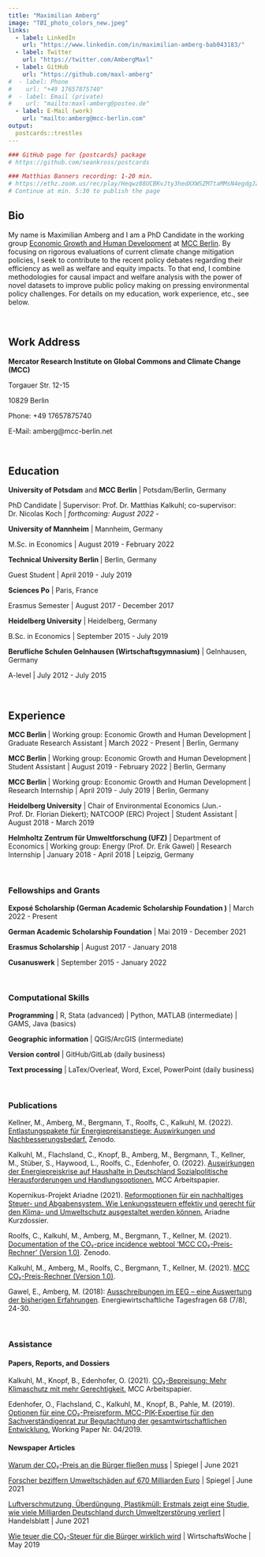 ```yaml
---
title: "Maximilian Amberg"
image: "TØI_photo_colors_new.jpeg"
links:
  - label: LinkedIn
    url: "https://www.linkedin.com/in/maximilian-amberg-bab043183/"
  - label: Twitter
    url: "https://twitter.com/AmbergMaxl"
  - label: GitHub
    url: "https://github.com/maxl-amberg"
#  - label: Phone
#    url: "+49 17657875740"
#  - label: Email (private)
#    url: "mailto:maxl-amberg@posteo.de"
  - label: E-Mail (work)
    url: "mailto:amberg@mcc-berlin.com"
output:
  postcards::trestles
---
```



```r
### GitHub page for {postcards} package
# https://github.com/seankross/postcards

### Matthias Banners recording: 1-20 min.
# https://ethz.zoom.us/rec/play/Heqwz88UCBKvJty3hedXXWSZM7taMMsN4egdgJz2lmj1vsWREuwBlEmSvq7Y1I3BVwPLm0xGV9nCZmQY.g6hyhkZPXA1rs-7C?continueMode=true&_x_zm_rtaid=eaTZw92OSJSZrkXSiNLLFA.1615018078562.07b4ccb1937afe08b6e6893d8a5022e8&_x_zm_rhtaid=901
# Continue at min. 5:30 to publish the page
```

## Bio

My name is Maximilian Amberg and I am a PhD Candidate in the working group [Economic Growth and Human Development](https://www.mcc-berlin.net/forschung/arbeitsgruppen/wirtschaftswachstum-und-menschliche-entwicklung.html) at [MCC Berlin](https://www.mcc-berlin.net/en/index.html). By focusing on rigorous evaluations of current climate change mitigation policies, I seek to contribute to the recent policy debates regarding their efficiency as well as welfare and equity impacts. To that end, I combine methodologies for causal impact and welfare analysis with the power of novel datasets to improve public policy making on pressing environmental policy challenges. For details on my education, work experience, etc., see below. 

&nbsp;


## Work Address

**Mercator Research Institute on Global Commons and Climate Change (MCC)**

Torgauer Str. 12-15

10829 Berlin

Phone: +49 17657875740

E-Mail: amberg@mcc-berlin.net

&nbsp;



## Education

**University of Potsdam** and **MCC Berlin** | Potsdam/Berlin, Germany 

PhD Candidate | Supervisor: Prof. Dr. Matthias Kalkuhl; co-supervisor: Dr. Nicolas Koch | *forthcoming: August 2022 - *

**University of Mannheim** | Mannheim, Germany

M.Sc. in Economics | August 2019 - February 2022

**Technical University Berlin ** | Berlin, Germany

Guest Student | April 2019 - July 2019

**Sciences Po** | Paris, France

Erasmus Semester | August 2017 - December 2017

**Heidelberg University** | Heidelberg, Germany

B.Sc. in Economics | September 2015 - July 2019

**Berufliche Schulen Gelnhausen (Wirtschaftsgymnasium)** | Gelnhausen, Germany

A-level | July 2012 - July 2015

&nbsp;




## Experience

**MCC Berlin** | Working group: Economic Growth and Human Development | Graduate Research Assistant | March 2022 - Present | Berlin, Germany

**MCC Berlin** | Working group: Economic Growth and Human Development | Student Assistant | August 2019 - February 2022 | Berlin, Germany

**MCC Berlin** | Working group: Economic Growth and Human Development | Research Internship | April 2019 - July 2019 | Berlin, Germany

**Heidelberg University** | Chair of Environmental Economics (Jun.-Prof. Dr. Florian Diekert); NATCOOP (ERC) Project | Student Assistant | August 2018 - March 2019

**Helmholtz Zentrum für Umweltforschung (UFZ)** | Department of Economics | Working group: Energy (Prof. Dr. Erik Gawel) | Research Internship | January 2018 - April 2018 | Leipzig, Germany

&nbsp;




### Fellowships and Grants

**Exposé Scholarship (German Academic Scholarship Foundation )** | March 2022 - Present

**German Academic Scholarship Foundation** | Mai 2019 - December 2021

**Erasmus Scholarship** | August 2017 - January 2018 

**Cusanuswerk** | September 2015 - January 2022

&nbsp;




### Computational Skills

**Programming** | R, Stata (advanced) | Python, MATLAB (intermediate) | GAMS, Java (basics)

**Geographic information** | QGIS/ArcGIS (intermediate)

**Version control** | GitHub/GitLab (daily business)

**Text processing** | LaTex/Overleaf, Word, Excel, PowerPoint (daily business)

&nbsp;




### Publications

Kellner, M., Amberg, M., Bergmann, T., Roolfs, C., Kalkuhl, M. (2022). [Entlastungspakete für Energiepreisanstiege: Auswirkungen und Nachbesserungsbedarf.](https://doi.org/10.5281/zenodo.6617130) Zenodo.

Kalkuhl, M., Flachsland, C., Knopf, B., Amberg, M., Bergmann, T., Kellner, M., Stüber, S., Haywood, L., Roolfs, C., Edenhofer, O. (2022). [Auswirkungen der Energiepreiskrise auf Haushalte in Deutschland Sozialpolitische Herausforderungen und Handlungsoptionen.](https://www.mcc-berlin.net/fileadmin/data/C18_MCC_Publications/2022_MCC_Auswirkungen_der_Energiepreiskrise_auf_Haushalte.pdf) MCC Arbeitspapier.

Kopernikus-Projekt Ariadne (2021). [Reformoptionen für ein nachhaltiges Steuer- und Abgabensystem. Wie Lenkungssteuern effektiv und gerecht für den Klima- und Umweltschutz ausgestaltet werden können.](https://ariadneprojekt.de/media/2021/05/Ariadne-Kurzdossier_Steuerreform_Juni2021.pdf) Ariadne Kurzdossier.

Roolfs, C., Kalkuhl, M., Amberg, M., Bergmann, T., Kellner, M. (2021). [Documentation of the CO₂-price incidence webtool ‘MCC CO₂-Preis-Rechner’ (Version 1.0)](http://doi.org/10.5281/zenodo.5094561). Zenodo.

Kalkuhl, M., Amberg, M., Roolfs, C., Bergmann, T., Kellner, M. (2021). [MCC CO₂-Preis-Rechner (Version 1.0)](http://www.mcc-berlin.net/co2preisrechner). 

Gawel, E., Amberg, M. (2018): [Ausschreibungen im EEG – eine Auswertung der bisherigen Erfahrungen](https://www.ufz.de/index.php?de=20939&pub_id=20779). Energiewirtschaftliche Tagesfragen 68 (7/8), 24-30.

&nbsp;



### Assistance

#### Papers, Reports, and Dossiers

Kalkuhl, M., Knopf, B., Edenhofer, O. (2021). [CO₂-Bepreisung: Mehr Klimaschutz mit mehr Gerechtigkeit.](https://www.mcc-berlin.net/fileadmin/data/C18_MCC_Publications/2021_MCC_Klimaschutz_mit_mehr_Gerechtigkeit.pdf) MCC Arbeitspapier.

Edenhofer, O., Flachsland, C., Kalkuhl, M., Knopf, B., Pahle, M. (2019). [Optionen für eine CO₂-Preisreform. MCC-PIK-Expertise für den Sachverständigenrat zur Begutachtung der gesamtwirtschaftlichen Entwicklung.](https://www.mcc-berlin.net/fileadmin/data/B2.3_Publications/Working%20Paper/2019_MCC_Optionen_f%C3%BCr_eine_CO2-Preisreform_final.pdf) Working Paper Nr. 04/2019.

#### Newspaper Articles

[Warum der CO₂-Preis an die Bürger fließen muss](https://www.spiegel.de/wirtschaft/klimaforscher-raten-zu-hoeheren-co2-preisen-und-einem-sozialen-ausgleich-fuer-die-buerger-a-1d7deba3-c66a-4324-9f74-d6e198240f0b) | Spiegel | June 2021

[Forscher beziffern Umweltschäden auf 670 Milliarden Euro](https://www.spiegel.de/wirtschaft/service/nachhaltigkeit-forscher-beziffern-umweltschaeden-in-deutschland-auf-670-milliarden-euro-a-4521d7ef-8375-4b2d-a6f5-80057fed55c8) | Spiegel | June 2021

[Luftverschmutzung, Überdüngung, Plastikmüll: Erstmals zeigt eine Studie, wie viele Milliarden Deutschland durch Umweltzerstörung verliert](https://www.handelsblatt.com/politik/deutschland/klimaschutz-luftverschmutzung-ueberduengung-plastikmuell-erstmals-zeigt-eine-studie-wie-viele-milliarden-deutschland-durch-umweltzerstoerung-verliert/27241574.html?ticket=ST-8525854-z4Nha7VPFidVeoZRpzAA-ap2) | Handelsblatt | June 2021

[Wie teuer die CO₂-Steuer für die Bürger wirklich wird](https://www.wiwo.de/my/politik/deutschland/exklusive-berechnungen-wie-teuer-die-co2-steuer-fuer-die-buerger-wirklich-wird/24274708.html) | WirtschaftsWoche | May 2019
